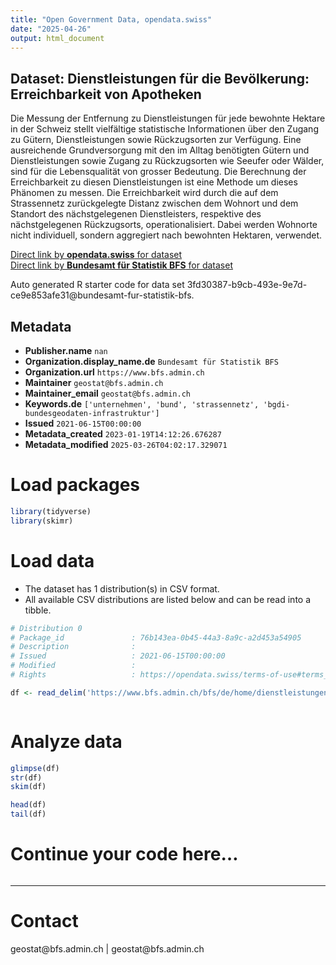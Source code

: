 ```yaml
---
title: "Open Government Data, opendata.swiss"
date: "2025-04-26"
output: html_document
---
```


## Dataset: Dienstleistungen für die Bevölkerung: Erreichbarkeit von Apotheken

Die Messung der Entfernung zu Dienstleistungen für jede bewohnte Hektare in der Schweiz stellt vielfältige statistische Informationen über den Zugang zu Gütern, Dienstleistungen sowie Rückzugsorten zur Verfügung. Eine ausreichende Grundversorgung mit den im Alltag benötigten Gütern und Dienstleistungen sowie Zugang zu Rückzugsorten wie Seeufer oder Wälder, sind für die Lebensqualität von grosser Bedeutung. Die Berechnung der Erreichbarkeit zu diesen Dienstleistungen ist eine Methode um dieses Phänomen zu messen. Die Erreichbarkeit wird durch die auf dem Strassennetz zurückgelegte Distanz zwischen dem Wohnort und dem Standort des nächstgelegenen Dienstleisters, respektive des nächstgelegenen Rückzugsorts, operationalisiert. Dabei werden Wohnorte nicht individuell, sondern aggregiert nach bewohnten Hektaren, verwendet.

[Direct link by **opendata.swiss** for dataset](https://opendata.swiss/de/dataset/dienstleistungen-fur-die-bevolkerung-erreichbarkeit-von-apotheken)<br>
[Direct link by **Bundesamt für Statistik BFS** for dataset](https://www.bfs.admin.ch/bfs/de/home/dienstleistungen/geostat/geodaten-bundesstatistik/dienstleistungen-bevoelkerung-erreichbarkeit.assetdetail.32029914.html)

Auto generated R starter code for data set 3fd30387-b9cb-493e-9e7d-ce9e853afe31@bundesamt-fur-statistik-bfs.

## Metadata

- **Publisher.name** `nan`
- **Organization.display_name.de** `Bundesamt für Statistik BFS`
- **Organization.url** `https://www.bfs.admin.ch`
- **Maintainer** `geostat@bfs.admin.ch`
- **Maintainer_email** `geostat@bfs.admin.ch`
- **Keywords.de** `['unternehmen', 'bund', 'strassennetz', 'bgdi-bundesgeodaten-infrastruktur']`
- **Issued** `2021-06-15T00:00:00`
- **Metadata_created** `2023-01-19T14:12:26.676287`
- **Metadata_modified** `2025-03-26T04:02:17.329071`


# Load packages

```r

library(tidyverse)
library(skimr)

```

# Load data

-   The dataset has 1 distribution(s) in CSV format.
-   All available CSV distributions are listed below and can be read into a tibble.

```r

# Distribution 0
# Package_id               : 76b143ea-0b45-44a3-8a9c-a2d453a54905
# Description              : 
# Issued                   : 2021-06-15T00:00:00
# Modified                 : 
# Rights                   : https://opendata.swiss/terms-of-use#terms_by_ask

df <- read_delim('https://www.bfs.admin.ch/bfs/de/home/dienstleistungen/geostat/geodaten-bundesstatistik/dienstleistungen-bevoelkerung-erreichbarkeit.assetdetail.32029918.html')



```

# Analyze data

```r

glimpse(df)
str(df)
skim(df)

head(df)
tail(df)

```

# Continue your code here...

```r

```

------------------------------------------------------------------------

# Contact

geostat@bfs.admin.ch | geostat@bfs.admin.ch
